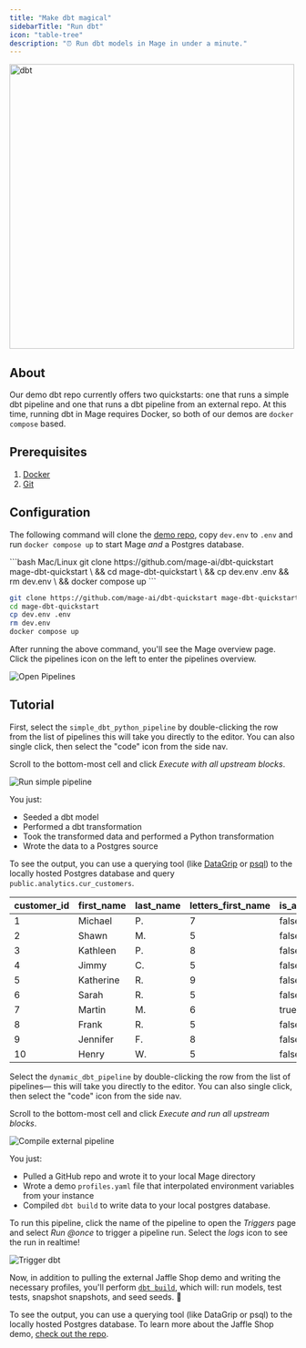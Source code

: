 ```yaml
---
title: "Make dbt magical"
sidebarTitle: "Run dbt"
icon: "table-tree"
description: "⏰ Run dbt models in Mage in under a minute."
---
```


<Frame>
   <img alt="dbt" src="https://www.getdbt.com/ui/img/social/facebook.png" width="500" />
</Frame>

## About

Our demo dbt repo currently offers two quickstarts: one that runs a simple dbt pipeline and one that runs a dbt pipeline from an external repo. At this time, running dbt in Mage requires Docker, so both of our demos are `docker compose` based.

## Prerequisites

1. [Docker](https://docs.docker.com/engine/install/)
2. [Git](https://git-scm.com/book/en/v2/Getting-Started-Installing-Git)

## Configuration

The following command will clone the [demo repo](https://github.com/mage-ai/dbt-quickstart), copy `dev.env` to `.env` and run `docker compose up` to start Mage _and_ a Postgres database.

<CodeGroup>
```bash Mac/Linux
git clone https://github.com/mage-ai/dbt-quickstart mage-dbt-quickstart \
&& cd mage-dbt-quickstart \
&& cp dev.env .env && rm dev.env \
&& docker compose up
```

```bash Windows
git clone https://github.com/mage-ai/dbt-quickstart mage-dbt-quickstart 
cd mage-dbt-quickstart
cp dev.env .env
rm dev.env
docker compose up
```
</CodeGroup>

After running the above command, you'll see the Mage overview page. Click the pipelines icon on the left to enter the pipelines overview.

![Open Pipelines](https://github.com/mage-ai/assets/blob/main/dbt/setup-dbt/go-to-pipelines.gif?raw=True)

## Tutorial

<AccordionGroup>
<Accordion title="A simple dbt pipeline" icon="pipe-collar">

First, select the `simple_dbt_python_pipeline` by double-clicking the row from the list of pipelines this will take you directly to the editor. You can also single click,
then select the "code" icon from the side nav.

Scroll to the bottom-most cell and click _Execute with all upstream blocks_.

![Run simple pipeline](https://github.com/mage-ai/assets/blob/main/dbt/setup-dbt/simple-pipeline.png?raw=True)

You just:

- Seeded a dbt model
- Performed a dbt transformation
- Took the transformed data and performed a Python transformation
- Wrote the data to a Postgres source

To see the output, you can use a querying tool (like [DataGrip](https://www.jetbrains.com/datagrip/) or [psql](https://www.postgresql.org/docs/current/app-psql.html)) to the locally hosted Postgres database and query `public.analytics.cur_customers`.

| customer_id | first_name | last_name | letters_first_name | is_alliterative |
| ----------- | ---------- | --------- | ------------------ | --------------- |
| 1           | Michael    | P.        | 7                  | false           |
| 2           | Shawn      | M.        | 5                  | false           |
| 3           | Kathleen   | P.        | 8                  | false           |
| 4           | Jimmy      | C.        | 5                  | false           |
| 5           | Katherine  | R.        | 9                  | false           |
| 6           | Sarah      | R.        | 5                  | false           |
| 7           | Martin     | M.        | 6                  | true            |
| 8           | Frank      | R.        | 5                  | false           |
| 9           | Jennifer   | F.        | 8                  | false           |
| 10          | Henry      | W.        | 5                  | false           |

</Accordion>
<Accordion title="Execute dbt from an external repo" icon="pipe-circle-check">

Select the `dynamic_dbt_pipeline` by double-clicking the row from the list of pipelines— this will take you directly to the editor. You can also single click, then select the "code" icon from the side nav.

Scroll to the bottom-most cell and click _Execute and run all upstream blocks_.

![Compile external pipeline](https://github.com/mage-ai/assets/blob/main/dbt/setup-dbt/external-pipeline.png?raw=True)

You just:

- Pulled a GitHub repo and wrote it to your local Mage directory
- Wrote a demo `profiles.yaml` file that interpolated environment variables from your instance
- Compiled `dbt build` to write data to your local postgres database.

To run this pipeline, click the name of the pipeline to open the _Triggers_ page and select _Run @once_ to trigger a pipeline run. Select the _logs_ icon to see the run in realtime!

![Trigger dbt](https://github.com/mage-ai/assets/blob/main/dbt/setup-dbt/trigger-dbt.gif?raw=True)

Now, in addition to pulling the external Jaffle Shop demo and writing the necessary profiles, you'll perform [`dbt build`](https://docs.getdbt.com/reference/commands/build), which will: run models, test tests, snapshot snapshots, and seed seeds. 🥳

To see the output, you can use a querying tool (like DataGrip or psql) to the locally hosted Postgres database. To learn more about the Jaffle Shop demo, [check out the repo](https://github.com/dbt-labs/jaffle_shop).
</Accordion>
</AccordionGroup>
